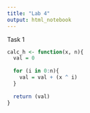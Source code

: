 ```yaml
---
title: "Lab 4"
output: html_notebook
---
```


Task 1

```r
calc_h <- function(x, n){
  val = 0
  
  for (i in 0:n){
    val = val + (x ^ i)
  }
  
  return (val)
}
```
